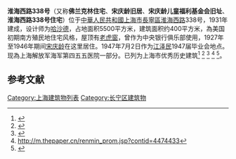 '''淮海西路338号'''（又称'''佛兰克林住宅'''、'''宋庆龄旧居'''、'''宋庆龄儿童福利基金会旧址'''、'''淮海西路338号住宅'''）位于[[中華人民共和國|中華人民共和國]][[上海市|上海市]][[長寧區|長寧區]][[淮海西路|淮海西路]]338号，1931年建成，设计师为[[哈沙德|哈沙德]]，占地面积5500平方米，建筑面积约400平方米，為美国初期南方殖民地住宅风格，屋顶有[[老虎窗|老虎窗]]，曾作为中央银行俱乐部使用，1927年至1946年期间[[宋庆龄|宋庆龄]]在这里居住。1947年7月2日作为[[江泽民|江泽民]]1947届毕业会地点。现為上海解放军海军第四五五医院一部分。已列为上海市优秀历史建筑<ref>{{cite web|url=http://history.eastday.com/h/20140103/u1a7865364.html|title=江泽民和上海交大校友故事:患难与共知音在|website=history.eastday.com|access-date=2020-09-18|archive-date=2020-06-27|archive-url=https://web.archive.org/web/20200627023705/http://history.eastday.com/h/20140103/u1a7865364.html|dead-url=no}}</ref>
<ref>{{cite web|url=https://m.thepaper.cn/baijiahao_4865702|title=【阅读长宁】淮海西路338号：独树一帜的佛兰克林住宅|website=m.thepaper.cn}}</ref>
<ref>{{cite web|url=http://wap.sh.gov.cn/nw2/nw2314/nw2315/nw17239/nw17240/u21aw1431872.html|title=长宁区医保定点医院一览表|website=wap.sh.gov.cn}}{{Dead link}}</ref>
<ref>http://m.thepaper.cn/renmin_prom.jsp?contid=4474433</ref>
<ref>{{Cite web |url=https://dy.163.com/article/F6N3PCHF05149LBV.html |title=存档副本 |access-date=2020-09-18 |archive-date=2020-09-20 |archive-url=https://web.archive.org/web/20200920015928/https://dy.163.com/article/F6N3PCHF05149LBV.html |dead-url=no }}</ref>。

==参考文献==
{{reflist}}

[[Category:上海建筑物列表|Category:上海建筑物列表]]
[[Category:长宁区建筑物|Category:长宁区建筑物]]